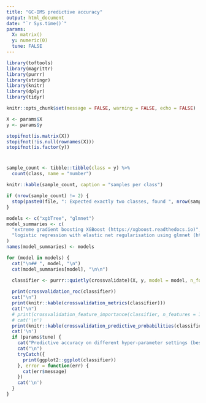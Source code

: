 ```yaml
---
title: "GC-IMS predictive accuracy"
output: html_document
date: "`r Sys.time()`"
params:
  X: matrix()
  y: numeric(0)
  tune: FALSE
---
```


```r
library(toftools)
library(magrittr)
library(purrr)
library(stringr)
library(knitr)
library(dplyr)
library(tidyr)

knitr::opts_chunk$set(message = FALSE, warning = FALSE, echo = FALSE)

X <- params$X
y <- params$y

stopifnot(is.matrix(X))
stopifnot(!is.null(rownames(X)))
stopifnot(is.factor(y))
```

# {.tabset .tabset-fade}

```r
sample_count <- tibble::tibble(class = y) %>%
  count(class, name = "number")

knitr::kable(sample_count, caption = "samples per class")

if (nrow(sample_count) != 2) {
  stop(paste0(file, ": Expected exactly two classes, found ", nrow(sample_count)))
}
```


```r
models <- c("xgbTree", "glmnet")
model_summaries <- c(
  "extreme gradient boosting XGBoost (https://xgboost.readthedocs.io)",
  "logistic regression with elastic net regularisation using glmnet (https://cran.r-project.org/web/packages/glmnet/index.html)"
)
names(model_summaries) <- models

for (model in models) {
  cat("\n## ", model, "\n")
  cat(model_summaries[model], "\n\n")
  
  classifier <- purrr::quietly(crossvalidate)(X, y, model = model, n_folds = 10, tune = params$tune)$result

  print(crossvalidation_roc(classifier))
  cat("\n")
  print(knitr::kable(crossvalidation_metrics(classifier)))
  cat("\n")
  # print(crossvalidation_feature_importance(classifier, n_features = 15))
  # cat('\n')
  print(knitr::kable(crossvalidation_predictive_probabilities(classifier)))
  cat('\n')
  if (params$tune) {
    cat("Predictive accuracy on different hyper-parameter settings (best performing selected):")
    cat("\n")
    tryCatch({
      print(ggplot2::ggplot(classifier))
    }, error = function(err) {
      cat(err$message)
    })
    cat('\n')
  }
}
```
